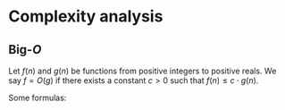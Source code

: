 # Complexity analysis

## Big-$O$


::: {#def-}
Let $f(n)$ and $g(n)$ be functions from positive integers to positive reals. We say $f=O(g)$ if there exists a constant $c>0$ such that $f(n)\leq c\cdot g(n)$.
:::


Some formulas:

